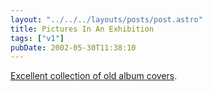 ```yaml
---
layout: "../../../layouts/posts/post.astro"
title: Pictures In An Exhibition
tags: ["v1"]
pubDate: 2002-05-30T11:38:10
---
```


[Excellent collection of old album covers][1].

[1]: http://www.317x.com/imagemenu.html "Old album covers from 317X"
